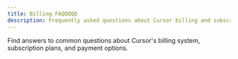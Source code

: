 ```yaml
---
title: Billing FAQQQQQ
description: Frequently asked questions about Cursor billing and subscriptions
---
```


Find answers to common questions about Cursor's billing system, subscription plans, and payment options.

